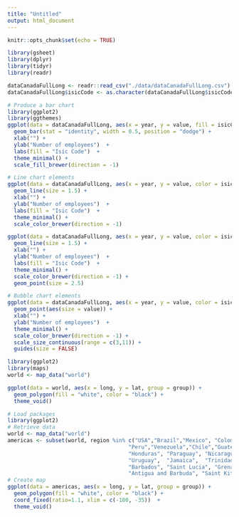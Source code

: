 ```yaml
---
title: "Untitled"
output: html_document
---
```


```r
knitr::opts_chunk$set(echo = TRUE)
```

```r
library(gsheet)
library(dplyr)
library(tidyr)
library(readr)
```

```r
dataCanadaFullLong <- readr::read_csv("./data/dataCanadaFullLong.csv")
dataCanadaFullLong$isicCode <- as.character(dataCanadaFullLong$isicCode)
```


```r
# Produce a bar chart
library(ggplot2)
library(ggthemes)
ggplot(data = dataCanadaFullLong, aes(x = year, y = value, fill = isicCode)) + 
  geom_bar(stat = "identity", width = 0.5, position = "dodge") + 
  xlab("") +
  ylab("Number of employees")  +
  labs(fill = "Isic Code")  +  
  theme_minimal() + 
  scale_fill_brewer(direction = -1)
```


```r
# Line chart elements
ggplot(data = dataCanadaFullLong, aes(x = year, y = value, color = isicCode)) +
  geom_line(size = 1.5) +
  xlab("") +
  ylab("Number of employees")  +
  labs(fill = "Isic Code")  +  
  theme_minimal() +
  scale_color_brewer(direction = -1)
```
```r
ggplot(data = dataCanadaFullLong, aes(x = year, y = value, color = isicCode)) +
  geom_line(size = 1.5) +
  xlab("") +
  ylab("Number of employees")  +
  labs(fill = "Isic Code")  +  
  theme_minimal() +
  scale_color_brewer(direction = -1) + 
  geom_point(size = 2.5)
```

```r
# Bubble chart elements
ggplot(data = dataCanadaFullLong, aes(x = year, y = value, color = isicCode)) +
  geom_point(aes(size = value)) +
  xlab("") +
  ylab("Number of employees")  +
  theme_minimal() +
  scale_color_brewer(direction = -1) +
  scale_size_continuous(range = c(3,11)) + 
  guides(size = FALSE)
```

```r
library(ggplot2)
library(maps)
world <- map_data("world")
```

```r
ggplot(data = world, aes(x = long, y = lat, group = group)) + 
  geom_polygon(fill = "white", color = "black") +
  theme_void()
```

```r
# Load packages
library(ggplot2)
# Retrieve data
world <- map_data("world")
americas <- subset(world, region %in% c("USA","Brazil","Mexico", "Colombia", "Argentina", "Canada",
                                      "Peru","Venezuela","Chile","Guatemala","Ecuador", "Bolivia", "Cuba",
                                      "Honduras", "Paraguay", "Nicaragua","El Salvador", "Costa Rica", "Panama",
                                      "Uruguay",  "Jamaica",  "Trinidad and Tobago", "Guyana", "Suriname", "Belize",
                                      "Barbados", "Saint Lucia", "Grenada", "Saint Vincent and the Grenadines", 
                                      "Antigua and Barbuda", "Saint Kitts and Nevis"))
# Create map
ggplot(data = americas, aes(x = long, y = lat, group = group)) + 
  geom_polygon(fill = "white", color = "black") +
  coord_fixed(ratio=1.1, xlim = c(-180, -35))  + 
  theme_void()
```

```r

```






